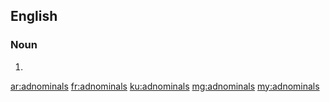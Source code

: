 ==English==

===Noun===
{{head|en}}

# {{plural of|adnominal}}

[[ar:adnominals]]
[[fr:adnominals]]
[[ku:adnominals]]
[[mg:adnominals]]
[[my:adnominals]]